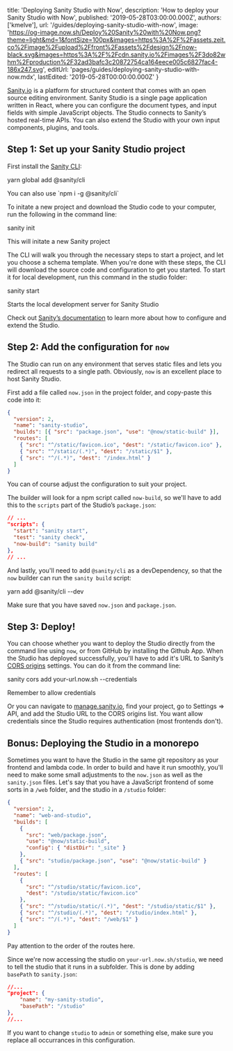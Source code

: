 
  title: 'Deploying Sanity Studio with Now',
  description: 'How to deploy your Sanity Studio with Now',
  published: '2019-05-28T03:00:00.000Z',
  authors: ['kmelve'],
  url: '/guides/deploying-sanity-studio-with-now',
  image:
    'https://og-image.now.sh/Deploy%20Sanity%20with%20Now.png?theme=light&md=1&fontSize=100px&images=https%3A%2F%2Fassets.zeit.co%2Fimage%2Fupload%2Ffront%2Fassets%2Fdesign%2Fnow-black.svg&images=https%3A%2F%2Fcdn.sanity.io%2Fimages%2F3do82whm%2Fproduction%2F32ad3bafc3c20872754ca164eece005c6827fac4-186x247.svg',
  editUrl: 'pages/guides/deploying-sanity-studio-with-now.mdx',
  lastEdited: '2019-05-28T00:00:00.000Z'
}

[Sanity.io](https://www.sanity.io) is a platform for structured content that comes with an open source editing environment. Sanity Studio is a single page application written in React, where you can configure the document types, and input fields with simple JavaScript objects. The Studio connects to Sanity’s hosted real-time APIs. You can also extend the Studio with your own input components, plugins, and tools.

## Step 1: Set up your Sanity Studio project

First install the [Sanity CLI](https://www.npmjs.com/package/@sanity/cli):

<TerminalInput>yarn global add @sanity/cli</TerminalInput>
<Caption>You can also use `npm i -g @sanity/cli`</Caption>

To initate a new project and download the Studio code to your computer, run the following in the command line:

<TerminalInput>sanity init</TerminalInput>
<Caption>This will initate a new Sanity project</Caption>

The CLI will walk you through the necessary steps to start a project, and let you choose a schema template. When you're done with these steps, the CLI will download the source code and configuration to get you started. To start it for local development, run this command in the studio folder:

<TerminalInput>sanity start</TerminalInput>
<Caption>Starts the local development server for Sanity Studio</Caption>

Check out [Sanity’s documentation](https://sanity.io/docs) to learn more about how to configure and extend the Studio.

## Step 2: Add the configuration for `now`

The Studio can run on any environment that serves static files and lets you redirect all requests to a single path. Obviously, `now` is an excellent place to host Sanity Studio.

First add a file called `now.json` in the project folder, and copy-paste this code into it:

```json
{
  "version": 2,
  "name": "sanity-studio",
  "builds": [{ "src": "package.json", "use": "@now/static-build" }],
  "routes": [
    { "src": "^/static/favicon.ico", "dest": "/static/favicon.ico" },
    { "src": "^/static/(.*)", "dest": "/static/$1" },
    { "src": "^/(.*)", "dest": "/index.html" }
  ]
}
```

<Caption>
  You can of course adjust the configuration to suit your project.
</Caption>

The builder will look for a npm script called `now-build`, so we'll have to add this to the `scripts` part of the Studio’s `package.json`:

```json
// ...
"scripts": {
  "start": "sanity start",
  "test": "sanity check",
  "now-build": "sanity build"
},
// ...
```

And lastly, you'll need to add `@sanity/cli` as a devDependency, so that the `now` builder can run the `sanity build` script:

<TerminalInput>yarn add @sanity/cli --dev</TerminalInput>

Make sure that you have saved `now.json` and `package.json`.

## Step 3: Deploy!

You can choose whether you want to deploy the Studio directly from the command line using `now`, or from GitHub by installing the Github App. When the Studio has deployed successfully, you'll have to add it's URL to Sanity’s [CORS origins](https://www.sanity.io/docs/front-ends/cors) settings. You can do it from the command line:

<TerminalInput>sanity cors add your-url.now.sh --credentials</TerminalInput>
<Caption>Remember to allow credentials</Caption>

Or you can navigate to [manage.sanity.io](https://manage.sanity.io), find your project, go to Settings => API, and add the Studio URL to the CORS origins list. You want allow credentials since the Studio requires authentication (most frontends don't).

## Bonus: Deploying the Studio in a monorepo

Sometimes you want to have the Studio in the same git repository as your frontend and lambda code. In order to build and have it run smoothly, you'll need to make some small adjustments to the `now.json` as well as the `sanity.json` files. Let's say that you have a JavaScript frontend of some sorts in a `/web` folder, and the studio in a `/studio` folder:

```json
{
  "version": 2,
  "name": "web-and-studio",
  "builds": [
    {
      "src": "web/package.json",
      "use": "@now/static-build",
      "config": { "distDir": "_site" }
    },
    { "src": "studio/package.json", "use": "@now/static-build" }
  ],
  "routes": [
    {
      "src": "^/studio/static/favicon.ico",
      "dest": "/studio/static/favicon.ico"
    },
    { "src": "^/studio/static/(.*)", "dest": "/studio/static/$1" },
    { "src": "^/studio/(.*)", "dest": "/studio/index.html" },
    { "src": "^/(.*)", "dest": "/web/$1" }
  ]
}
```

<Caption>Pay attention to the order of the routes here.</Caption>

Since we're now accessing the studio on `your-url.now.sh/studio`, we need to tell the studio that it runs in a subfolder. This is done by adding `basePath` to `sanity.json`:

```json
//...
"project": {
    "name": "my-sanity-studio",
    "basePath": "/studio"
},
//...
```

If you want to change `studio` to `admin` or something else, make sure you replace all occurrances in this configuration.

